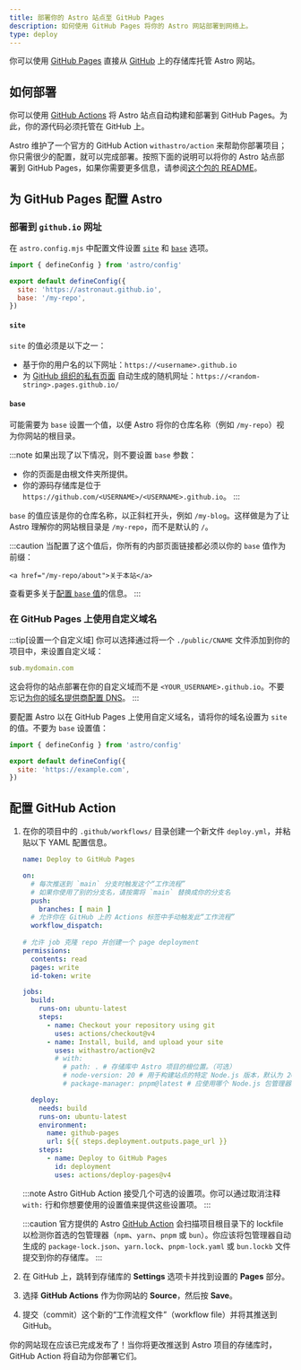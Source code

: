```yaml
---
title: 部署你的 Astro 站点至 GitHub Pages
description: 如何使用 GitHub Pages 将你的 Astro 网站部署到网络上。
type: deploy
---
```


你可以使用 [GitHub Pages](https://pages.github.com/) 直接从 [GitHub](https://github.com/) 上的存储库托管 Astro 网站。

## 如何部署

你可以使用 [GitHub Actions](https://github.com/features/actions) 将 Astro 站点自动构建和部署到 GitHub Pages。为此，你的源代码必须托管在 GitHub 上。

Astro 维护了一个官方的 GitHub Action `withastro/action` 来帮助你部署项目；你只需很少的配置，就可以完成部署。按照下面的说明可以将你的 Astro 站点部署到 GitHub Pages，如果你需要更多信息，请参阅[这个包的 README](https://github.com/withastro/action)。

## 为 GitHub Pages 配置 Astro

### 部署到 `github.io` 网址

在 `astro.config.mjs` 中配置文件设置 [`site`](/zh-cn/reference/configuration-reference/#site) 和 [`base`](/zh-cn/reference/configuration-reference/#base) 选项。

```js title="astro.config.mjs" ins={4-5}
import { defineConfig } from 'astro/config'

export default defineConfig({
  site: 'https://astronaut.github.io',
  base: '/my-repo',
})
```

#### `site`

`site` 的值必须是以下之一：

- 基于你的用户名的以下网址：`https://<username>.github.io`
- 为 [GitHub 组织的私有页面](https://docs.github.com/en/enterprise-cloud@latest/pages/getting-started-with-github-pages/changing-the-visibility-of-your-github-pages-site) 自动生成的随机网址：`https://<random-string>.pages.github.io/`
    
#### `base`

可能需要为 `base` 设置一个值，以便 Astro 将你的仓库名称（例如 `/my-repo`）视为你网站的根目录。

:::note
  如果出现了以下情况，则不要设置 `base` 参数：

- 你的页面是由根文件夹所提供。
- 你的源码存储库是位于 `https://github.com/<USERNAME>/<USERNAME>.github.io`。
:::

`base` 的值应该是你的仓库名称，以正斜杠开头，例如 `/my-blog`。这样做是为了让 Astro 理解你的网站根目录是 `/my-repo`，而不是默认的 `/`。

:::caution
    当配置了这个值后，你所有的内部页面链接都必须以你的 `base` 值作为前缀：

```astro "/my-repo"
<a href="/my-repo/about">关于本站</a>
```

查看更多关于[配置 `base` 值](/zh-cn/reference/configuration-reference/#base)的信息。
:::

### 在 GitHub Pages 上使用自定义域名

:::tip[设置一个自定义域]
你可以选择通过将一个 `./public/CNAME` 文件添加到你的项目中，来设置自定义域：

```js title="public/CNAME"
sub.mydomain.com
```

这会将你的站点部署在你的自定义域而不是 `<YOUR_USERNAME>.github.io`。不要忘记[为你的域名提供商配置 DNS](https://docs.github.com/cn/pages/configuring-a-custom-domain-for-your-github-pages-site/managing-a-custom-domain-for-your-github-pages-site#configuring-a-subdomain)。
:::

要配置 Astro 以在 GitHub Pages 上使用自定义域名，请将你的域名设置为 `site` 的值。不要为 `base` 设置值：

```js title="astro.config.mjs" ins={4}
import { defineConfig } from 'astro/config'

export default defineConfig({
  site: 'https://example.com',
})
```

## 配置 GitHub Action

1. 在你的项目中的 `.github/workflows/` 目录创建一个新文件 `deploy.yml`，并粘贴以下 YAML 配置信息。

    ```yaml title="deploy.yml"
    name: Deploy to GitHub Pages

    on:
      # 每次推送到 `main` 分支时触发这个“工作流程”
      # 如果你使用了别的分支名，请按需将 `main` 替换成你的分支名
      push:
        branches: [ main ]
      # 允许你在 GitHub 上的 Actions 标签中手动触发此“工作流程”
      workflow_dispatch:
      
    # 允许 job 克隆 repo 并创建一个 page deployment
    permissions:
      contents: read
      pages: write
      id-token: write

    jobs:
      build:
        runs-on: ubuntu-latest
        steps:
          - name: Checkout your repository using git
            uses: actions/checkout@v4
          - name: Install, build, and upload your site
            uses: withastro/action@v2
            # with:
              # path: . # 存储库中 Astro 项目的根位置。（可选）
              # node-version: 20 # 用于构建站点的特定 Node.js 版本，默认为 20。（可选）
              # package-manager: pnpm@latest # 应使用哪个 Node.js 包管理器来安装依赖项和构建站点。会根据存储库中的 lockfile 自动检测。（可选）

      deploy:
        needs: build
        runs-on: ubuntu-latest
        environment:
          name: github-pages
          url: ${{ steps.deployment.outputs.page_url }}
        steps:
          - name: Deploy to GitHub Pages
            id: deployment
            uses: actions/deploy-pages@v4
    ```
    
    :::note
    Astro GitHub Action 接受几个可选的设置项。你可以通过取消注释 `with:` 行和你想要使用的设置值来提供这些设置项。
    :::

    :::caution
    官方提供的 Astro [GitHub Action](https://github.com/withastro/action) 会扫描项目根目录下的 lockfile 以检测你首选的包管理器（`npm`、`yarn`、`pnpm` 或 `bun`）。你应该将包管理器自动生成的 `package-lock.json`、`yarn.lock`、`pnpm-lock.yaml` 或 `bun.lockb` 文件提交到你的存储库。
    :::

2. 在 GitHub 上，跳转到存储库的 **Settings** 选项卡并找到设置的 **Pages** 部分。

3. 选择 **GitHub Actions** 作为你网站的 **Source**，然后按 **Save**。

4. 提交（commit）这个新的“工作流程文件”（workflow file）并将其推送到 GitHub。

你的网站现在应该已完成发布了！当你将更改推送到 Astro 项目的存储库时，GitHub Action 将自动为你部署它们。
